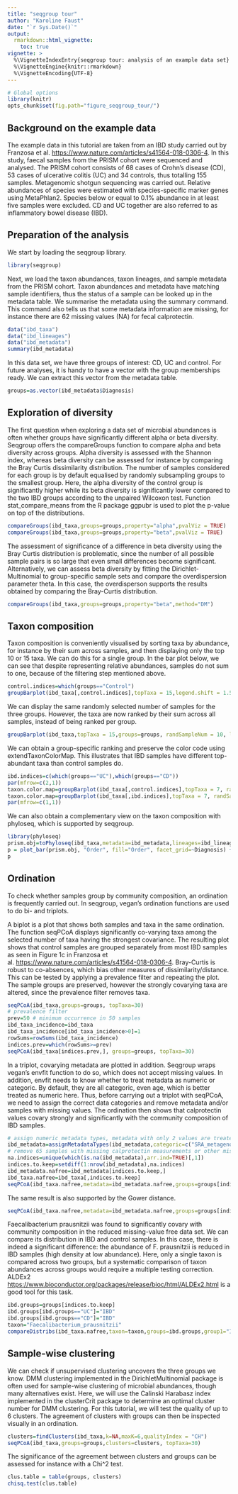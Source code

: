 ```yaml
---
title: "seqgroup tour"
author: "Karoline Faust"
date: "`r Sys.Date()`"
output: 
  rmarkdown::html_vignette:
    toc: true
vignette: >
  %\VignetteIndexEntry{seqgroup tour: analysis of an example data set}
  %\VignetteEngine{knitr::rmarkdown}
  %\VignetteEncoding{UTF-8}
---
```


```r
# Global options
library(knitr)
opts_chunk$set(fig.path="figure_seqgroup_tour/")
```

## Background on the example data

The example data in this tutorial are taken from an IBD study carried out by Franzosa et al. <https://www.nature.com/articles/s41564-018-0306-4>. In this study, faecal samples from the PRISM cohort were 
sequenced and analysed. The PRISM cohort consists of 68 cases of Crohn's disease (CD), 53 cases of ulcerative colitis (UC)
and 34 controls, thus totalling 155 samples. Metagenomic shotgun sequencing was carried out. Relative abundances of species were
estimated with species-specific marker genes using MetaPhlan2. Species below or equal to 0.1% abundance in at least five samples were excluded. CD and UC together are also referred to as inflammatory bowel disease (IBD).

## Preparation of the analysis

We start by loading the seqgroup library.

```r
library(seqgroup)
```

Next, we load the taxon abundances, taxon lineages, and sample metadata from the PRISM cohort. Taxon abundances and metadata have matching sample identifiers, thus the status of a sample can be looked up in the metadata table. We summarise the metadata using
the summary command. This command also tells us that some metadata information are missing, for instance there are 62
missing values (NA) for fecal calprotectin.

```r
data("ibd_taxa")
data("ibd_lineages")
data("ibd_metadata")
summary(ibd_metadata)
```

In this data set, we have three groups of interest: CD, UC and control. For future analyses, it is handy to have a vector with the group memberships ready. We can extract this vector from the metadata table.

```r
groups=as.vector(ibd_metadata$Diagnosis)
```


## Exploration of diversity

The first question when exploring a data set of microbial abundances is often whether groups have significantly different alpha or beta diversity. Seqgroup offers the compareGroups function to compare alpha and beta diversity across groups. Alpha diversity is assessed with the Shannon index, whereas beta diversity can be assessed for instance by comparing the Bray Curtis dissimilarity distribution. The number of samples considered for each group is by default equalised by randomly subsampling groups to the smallest group.
Here, the alpha diversity of the control group is significantly higher while its beta diversity is significantly lower compared to the two IBD groups according to the unpaired Wilcoxon test. Function stat_compare_means from the R package ggpubr is used to plot the p-value on top of the distributions.

```r
compareGroups(ibd_taxa,groups=groups,property="alpha",pvalViz = TRUE)
compareGroups(ibd_taxa,groups=groups,property="beta",pvalViz = TRUE)
```

The assessment of significance of a difference in beta diversity using the Bray Curtis distribution is problematic, since the number of all possible sample pairs is so large that even small differences become significant. Alternatively, we can assess beta diversity by fitting the Dirichlet-Multinomial to group-specific sample sets and compare the overdispersion parameter theta. In this case, the overdisperson supports the results obtained by comparing the Bray-Curtis distribution.

```r
compareGroups(ibd_taxa,groups=groups,property="beta",method="DM")
```

## Taxon composition

Taxon composition is conveniently visualised by sorting taxa by abundance, for instance by their sum across samples, and then
displaying only the top 10 or 15 taxa. We can do this for a single group. In the bar plot below, we can see that despite representing relative abundances, samples do not sum to one, because of the filtering step mentioned above.

```r
control.indices=which(groups=="Control")
groupBarplot(ibd_taxa[,control.indices],topTaxa = 15,legend.shift = 1.5, main="Control")
```

We can display the same randomly selected number of samples for the three groups. However, the taxa are now ranked by their sum
across all samples, instead of being ranked per group.

```r
groupBarplot(ibd_taxa,topTaxa = 15,groups=groups, randSampleNum = 10, legend.shift = 1.5, main="Taxon composition")
```

We can obtain a group-specific ranking and preserve the color code using extendTaxonColorMap. This illustrates that IBD samples have different top-abundant taxa than control samples do.

```r
ibd.indices=c(which(groups=="UC"),which(groups=="CD"))
par(mfrow=c(2,1))
taxon.color.map=groupBarplot(ibd_taxa[,control.indices],topTaxa = 7, randSampleNum = 20, extendTaxonColorMap = TRUE, main="Control")
taxon.color.map=groupBarplot(ibd_taxa[,ibd.indices],topTaxa = 7, randSampleNum = 20, taxon.color.map = taxon.color.map, extendTaxonColorMap = TRUE, main="IBD")
par(mfrow=c(1,1))
```

We can also obtain a complementary view on the taxon composition with phyloseq, which is supported by seqgroup.

```r
library(phyloseq)
prism.obj=toPhyloseq(ibd_taxa,metadata=ibd_metadata,lineages=ibd_lineages)
p = plot_bar(prism.obj, "Order", fill="Order", facet_grid=~Diagnosis) + geom_bar(aes(color=Order, fill=Order), stat="identity", position="stack")
p
```

## Ordination

To check whether samples group by community composition, an ordination is frequently carried out. In seqgroup, vegan's ordination functions are used to do bi- and triplots.

A biplot is a plot that shows both samples and taxa in the same ordination. The function seqPCoA displays significantly co-varying taxa among the selected number of taxa having the strongest covariance. The resulting plot shows that control samples are grouped separately from most IBD samples as seen in Figure 1c in Franzosa et al. <https://www.nature.com/articles/s41564-018-0306-4>. Bray-Curtis is robust to co-absences, which bias other measures of dissimilarity/distance. This can be tested by applying a prevalence filter and repeating the plot. The sample groups are preserved, however the strongly covarying taxa are altered,
since the prevalence filter removes taxa.

```r
seqPCoA(ibd_taxa,groups=groups, topTaxa=30)
# prevalence filter
prev=50 # minimum occurrence in 50 samples
ibd_taxa_incidence=ibd_taxa
ibd_taxa_incidence[ibd_taxa_incidence>0]=1
rowSums=rowSums(ibd_taxa_incidence)
indices.prev=which(rowSums>=prev)
seqPCoA(ibd_taxa[indices.prev,], groups=groups, topTaxa=30)
```

In a triplot, covarying metadata are plotted in addition. Seqgroup wraps vegan's envfit function to do so, which does not accept missing values. In addition, envfit needs to know whether to treat metadata as numeric or categoric. By default, they are all categoric, even age, which is better treated as numeric here. Thus, before carrying out a triplot with seqPCoA, we need to assign the correct data categories and remove metadata and/or samples with missing values. 
The ordination then shows that calprotectin values covary strongly and significantly with the community composition of IBD samples.

```r
# assign numeric metadata types, metadata with only 2 values are treated automatically as categoric (binary).
ibd_metadata=assignMetadataTypes(ibd_metadata,categoric=c("SRA_metagenome_name","Diagnosis"))
# remove 65 samples with missing calprotectin measurements or other missing values in the metadata
na.indices=unique(which(is.na(ibd_metadata),arr.ind=TRUE)[,1])
indices.to.keep=setdiff(1:nrow(ibd_metadata),na.indices)
ibd_metadata.nafree=ibd_metadata[indices.to.keep,]
ibd_taxa.nafree=ibd_taxa[,indices.to.keep]
seqPCoA(ibd_taxa.nafree,metadata=ibd_metadata.nafree,groups=groups[indices.to.keep],topTaxa=60)
```

The same result is also supported by the Gower distance.

```r
seqPCoA(ibd_taxa.nafree,metadata=ibd_metadata.nafree,groups=groups[indices.to.keep],topTaxa=60, dis="gower",xlim=c(-0.3,0.3),main="Gower")
```

Faecalibacterium prausnitzii was found to significantly covary with community composition in the reduced missing-value free data set. We can compare its distribution in IBD and control samples. In this case, there is indeed a significant difference: the abundance of F. prausnitzii is reduced in IBD samples (high density at low abundance). Here, only a single taxon is compared across two groups, but a systematic comparison of taxon abundances across groups would require a multiple testing correction. ALDEx2 <https://www.bioconductor.org/packages/release/bioc/html/ALDEx2.html> is a good tool for this task.

```r
ibd.groups=groups[indices.to.keep]
ibd.groups[ibd.groups=="UC"]="IBD"
ibd.groups[ibd.groups=="CD"]="IBD"
taxon="Faecalibacterium_prausnitzii"
compareDistribs(ibd_taxa.nafree,taxon=taxon,groups=ibd.groups,group1="IBD",group2="Control")
```

## Sample-wise clustering

We can check if unsupervised clustering uncovers the three groups we know. DMM clustering implemented in the DirichletMultinomial package is often used for sample-wise clustering of microbial abundances, though many alternatives exist. Here, we will use the Calinski Harabasz index implemented in the clusterCrit package to determine an optimal cluster number for DMM clustering. For this tutorial, we will test the quality of up to 6 clusters. The agreement of clusters with groups can then be inspected visually in an ordination.  

```r
clusters=findClusters(ibd_taxa,k=NA,maxK=6,qualityIndex = "CH")
seqPCoA(ibd_taxa,groups=groups,clusters=clusters, topTaxa=30)
```

The significance of the agreement between clusters and groups can be assessed for instance with a Chi^2 test.

```r
clus.table = table(groups, clusters) 
chisq.test(clus.table) 
```

